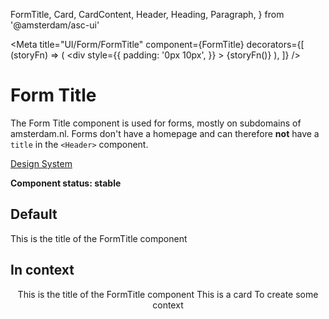   FormTitle,
  Card,
  CardContent,
  Header,
  Heading,
  Paragraph,
} from '@amsterdam/asc-ui'

<Meta
  title="UI/Form/FormTitle"
  component={FormTitle}
  decorators={[
    (storyFn) => (
      <div
        style={{
          padding: '0px 10px',
        }}
      >
        {storyFn()}
      </div>
    ),
  ]}
/>

# Form Title

The Form Title component is used for forms, mostly on subdomains of amsterdam.nl. Forms don't have a homepage and can therefore **not** have a `title` in the `<Header>` component.

[Design System](https://designsystem.amsterdam.nl/7awj1hc9f/p/537bb7-title-component)

**Component status: stable**

## Default

<Preview>
  <Story name="Default">
    <FormTitle>This is the title of the FormTitle component</FormTitle>
  </Story>
</Preview>

## In context

<Preview>
  <Story name="In context">
    <React.Fragment>
      <Header homeLink="" tall />
      <FormTitle>This is the title of the FormTitle component</FormTitle>
      <Card maxWidth={500} backgroundColor="level2" shadow>
        <CardContent>
          <Heading as="h6">This is a card</Heading>
          <Paragraph>To create some context</Paragraph>
        </CardContent>
      </Card>
    </React.Fragment>
  </Story>
</Preview>
